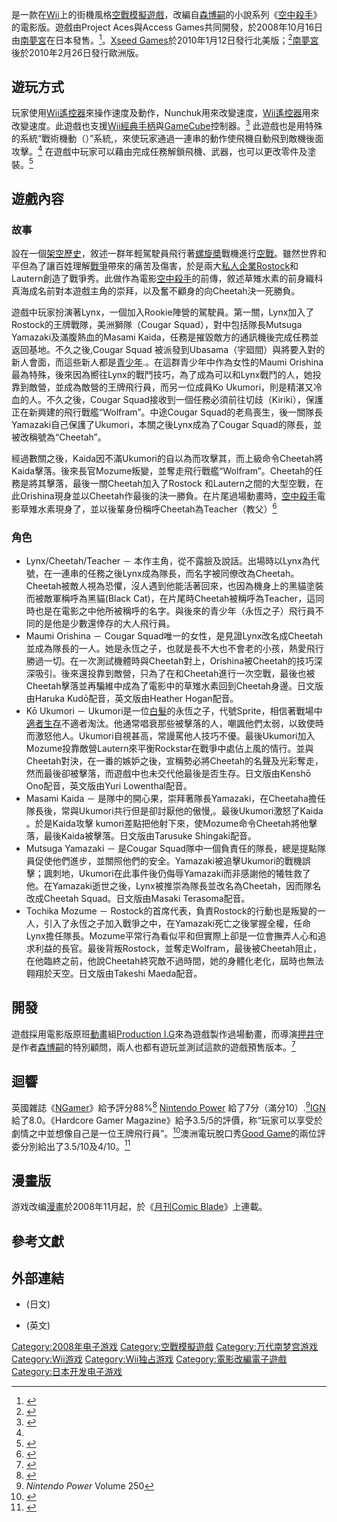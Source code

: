 {{Copy edit|time=2020-08-11T13:22:51+00:00}}

{{NoteTA
| G1 = Games

| 1 = zh-cn:无罪王牌; zh-tw:無暇王牌;

}}

{{Infobox video game
| title = 空中殺手 無暇王牌
| japanese = スカイ‧クロラ イノセン‧テイセス
| english2 = The Sky Crawlers: Innocent Aces
| image =
| caption =
| developer = [[Project_ACES|Project ACES]]<br/>[[Access_Games|Access Games]]
| publisher = {{vgrelease|日歐|[[南夢宮|南夢宮]]|NA|[[Xseed_Games|Xseed Games]]}}
| director = Nobuo Tomita
| producer = Kuniaki Kakuwa<br/>Shigeru Yoshida
| designer =
| programmer = Hitoshi Ueda<br/>Satoshi Suzuki
| artist = Taichi Wada
| writer = Yuta Hamanaka<br/>Yutaka Toyama<br/>Yosuke Kano
| composer = Kazuhiro Nakamura
| released = {{vgrelease|JP|2008年10月16日|NA|2010年1月12日|EU|2010年2月26日}}
| modes = [[單人電子遊戲|單人]]
| genre = [[空戰模擬遊戲|空戰模擬]]
| platforms = [[Wii|Wii]]
}}

{{Vgname|空中殺手 無暇王牌|ja=スカイ‧クロラ イノセン‧テイセス|en=The Sky Crawlers: Innocent Aces|cn=空中杀手 无罪王牌|tw=空中殺手 無暇王牌}}是一款在[[Wii|Wii]]上的街機風格[[空戰模擬遊戲|空戰模擬遊戲]]，改編自[[森博嗣|森博嗣]]的小說系列《[[空中殺手|空中殺手]]》的電影版。遊戲由Project Aces與Access Games共同開發，於2008年10月16日由[[南夢宮|南夢宮]]在日本發售。<ref>{{cite web|url=http://wii.ign.com/articles/860/860346p1.html|title=Ace Combat Team Brings Sky Crawlers to Wii|publisher=IGN|date=2008-03-18|accessdate=2009-07-03|archive-date=2011-05-22|archive-url=https://web.archive.org/web/20110522101849/http://wii.ign.com/articles/860/860346p1.html|dead-url=no}}</ref>。[[Xseed_Games|Xseed Games]]於2010年1月12日發行北美版；<ref name="Nintendo">{{cite web|url=https://www.nintendo.com/whatsnew/detail/AyF8_d15Prh0yVDUiDdNir_uKrUOZmSN|title=Nintendo Unveils its Video Game Lineup for Early 2010|publisher=Nintendo|date=2009-12-14|accessdate=2009-12-15|archive-date=2013-07-19|archive-url=https://web.archive.org/web/20130719191328/http://www.nintendo.com/whatsnew/detail/AyF8_d15Prh0yVDUiDdNir_uKrUOZmSN|dead-url=no}}</ref>[[南夢宮|南夢宮]]後於2010年2月26日發行歐洲版。

== 遊玩方式 ==

玩家使用[[Wii遙控器|Wii遙控器]]來操作速度及動作，Nunchuk用來改變速度，[[Wii遙控器|Wii遙控器]]用來改變速度。此遊戲也支援[[Wii經典手柄|Wii經典手柄]]與[[GameCube|GameCube]]控制器。<ref name="IGN1">{{cite web|url=http://wii.ign.com/articles/921/921025p1.html|title=Sky Crawlers Playtest|publisher=IGN|date=2008-10-17|accessdate=2009-07-03|archive-date=2009-05-06|archive-url=https://web.archive.org/web/20090506091632/http://wii.ign.com/articles/921/921025p1.html|dead-url=yes}}</ref>
此遊戲也是用特殊的系統“戰術機動（{{Lang-en|Tactical Maneuver Command}}）”系統,，來使玩家通過一連串的動作使飛機自動飛到敵機後面攻擊。<ref name="IGN1" /> 在遊戲中玩家可以藉由完成任務解鎖飛機、武器，也可以更改零件及塗裝。<ref>{{cite web|url=http://gonintendo.com/viewstory.php?id=61086|title=The Sky Crawlers - more details|publisher=Go Nintendo|date=2008-10-29|accessdate=2009-07-03|archive-date=2009-09-14|archive-url=https://web.archive.org/web/20090914124701/http://gonintendo.com/viewstory.php?id=61086|dead-url=no}}</ref>

== 遊戲內容 ==

=== 故事 ===

設在一個[[架空歷史|架空歷史]]，敘述一群年輕駕駛員飛行著[[螺旋槳|螺旋槳]]戰機進行[[空戰|空戰]]。雖然世界和平但為了讓百姓理解[[戰爭|戰爭]]帶來的痛苦及傷害，於是兩大[[私人企業|私人企業]]Rostock和Lautern創造了戰爭秀。此做作為電影[[空中殺手|空中殺手]]的前傳，敘述草雉水素的前身織科真海成名前對本遊戲主角的崇拜，以及奮不顧身的向Cheetah決一死勝負。

遊戲中玩家扮演著Lynx，一個加入Rookie陣營的駕駛員。第一關，Lynx加入了Rostock的王牌戰隊，美洲獅隊（Cougar Squad），對中包括隊長Mutsuga Yamazaki及滿腹熱血的Masami Kaida，任務是摧毀敵方的通訊機後完成任務並返回基地。不久之後,Cougar Squad 被派發到Ubasama（宇廻間）與將要入對的新人會面，而這些新人都是[[青少年|青少年]].。在這群青少年中作為女性的Maumi Orishina最為特殊，後來因為嚮往Lynx的戰鬥技巧，為了成為可以和Lynx戰鬥的人，她投靠到敵營，並成為敵營的王牌飛行員，而另一位成員Ko Ukumori，則是精湛又冷血的人。不久之後，Cougar Squad接收到一個任務必須前往切歧（Kiriki），保護正在新興建的飛行戰艦“Wolfram”。中途Cougar Squad的老鳥喪生，後一關隊長Yamazaki自己保護了Ukumori，本關之後Lynx成為了Cougar Squad的隊長，並被改稱號為“Cheetah”。

經過數關之後，Kaida因不滿Ukumori的自以為而攻擊其，而上級命令Cheetah將Kaida擊落。後來長官Mozume叛變，並奪走飛行戰艦“Wolfram”。Cheetah的任務是將其擊落，最後一關Cheetah加入了Rostock 和Lautern之間的大型空戰，在此Orishina現身並以Cheetah作最後的決一勝負。在片尾過場動畫時，[[空中殺手|空中殺手]]電影草雉水素現身了，並以後輩身份稱呼Cheetah為Teacher（教父）<ref>{{cite web|url=http://gonintendo.com/viewstory.php?id=88137|title=XSEED Games Announces The Sky Crawlers: Innocent Aces for Wii - official press release|publisher=Go Nintendo|date=2009-07-03|accessdate=2009-07-03|archive-date=2009-09-14|archive-url=https://web.archive.org/web/20090914124711/http://gonintendo.com/viewstory.php?id=88137|dead-url=no}}</ref>

=== 角色 ===

* Lynx/Cheetah/Teacher － 本作主角，從不露臉及說話。出場時以Lynx為代號，在一連串的任務之後Lynx成為隊長，而名字被同僚改為Cheetah。Cheetah被敵人視為恐懼，沒人遇到他能活著回來，也因為機身上的黑貓塗裝而被敵軍稱呼為黑貓(Black Cat)，在片尾時Cheetah被稱呼為Teacher，這同時也是在電影之中他所被稱呼的名字。與後來的青少年（永恆之子）飛行員不同的是他是少數還倖存的大人飛行員。
* Maumi Orishina － Cougar Squad唯一的女性，是見證Lynx改名成Cheetah並成為隊長的一人。她是永恆之子，也就是長不大也不會老的小孩，熱愛飛行勝過一切。在一次測試機體時與Cheetah對上，Orishina被Cheetah的技巧深深吸引。後來還投靠到敵營，只為了在和Cheetah進行一次空戰，最後也被Cheetah擊落並再騙維中成為了電影中的草雉水素回到Cheetah身邊。日文版由Haruka Kudō配音，英文版由Heather Hogan配音。
* Kō Ukumori － Ukumori是一位[[白髮|白髮]]的永恆之子，代號Sprite，相信著戰場中[[適者生存|適者生存]]不適者淘汰。他通常唱衰那些被擊落的人，嘲諷他們太弱，以致使時而激怒他人。Ukumori自視甚高，常謾罵他人技巧不優。最後Ukumori加入Mozume投靠敵營Lautern來平衡Rockstar在戰爭中處佔上風的情行。並與Cheetah對決，在一番的嫉妒之後，宣稱勢必將Cheetah的名聲及光彩奪走，然而最後卻被擊落，而遊戲中也未交代他最後是否生存。日文版由Kenshō Ono配音，英文版由Yuri Lowenthal配音。
* Masami Kaida － 是隊中的開心果，崇拜著隊長Yamazaki，在Cheetaha擔任隊長後，常與Ukumori共行但是卻討厭他的傲慢,。最後Ukumori激怒了Kaida 。於是Kaida攻擊 kumori差點把他射下來，使Mozume命令Cheetah將他擊落，最後Kaida被擊落。日文版由Tarusuke Shingaki配音。
* Mutsuga Yamazaki － 是Cougar Squad隊中一個負責任的隊長，總是提點隊員促使他們進步，並關照他們的安全。Yamazaki被追擊Ukumori的戰機誤擊；諷刺地，Ukumori在此事件後仍侮辱Yamazaki而非感謝他的犧牲救了他。在Yamazaki逝世之後，Lynx被推崇為隊長並改名為Cheetah，因而隊名改成Cheetah Squad。日文版由Masaki Terasoma配音。
* Tochika Mozume － Rostock的首席代表，負責Rostock的行動也是叛變的一人，引入了永恆之子加入戰爭之中，在Yamazaki死亡之後掌握全權，任命Lynx擔任隊長。Mozume平常行為看似平和但實際上卻是一位會撫弄人心和追求利益的長官。最後背叛Rostock，並奪走Wolfram，最後被Cheetah阻止，在他臨終之前，他說Cheetah終究敵不過時間，她的身體化老化，屆時也無法翱翔於天空。日文版由Takeshi Maeda配音。

== 開發 ==

遊戲採用電影版原班[[動畫|動畫]]組[[Production_I.G|Production I.G]]來為遊戲製作過場動畫，而導演[[押井守|押井守]]是作者[[森博嗣|森博嗣]]的特別顧問，兩人也都有遊玩並測試這款的遊戲預售版本。<ref>{{cite web|url=http://www.famitsu.com/interview/article/1214245_1493.html|title=押井 守監督の最新劇場映画「スカイ·クロラ The Sky Crawlers」がWiiで登場 「スカイ·クロラ(仮題)」【映像インタビューつき】|publisher=Famitsu.com|date=2008-03-21|accessdate=2008-03-21|archive-date=2008-03-24|archive-url=https://web.archive.org/web/20080324101439/http://www.famitsu.com/interview/article/1214245_1493.html|dead-url=no}}</ref>

== 迴響 ==

英國雜誌《[[NGamer|NGamer]]》給予評分88%<ref name="NGamer Issue #39">{{Cite journal| date=September 2009| title=NGamer Directory The Wii Top 50| journal= NGamer| issue=39| page=106}}</ref> [[Nintendo_Power|Nintendo Power]] 給了7分（滿分10）.<ref>''Nintendo Power'' Volume 250</ref>[[IGN|IGN]]給了8.0。《Hardcore Gamer Magazine》給予3.5/5的評價，称“玩家可以享受於劇情之中並想像自己是一位王牌飛行員”。<ref>{{cite web|url=http://www.hardcoregamer.com/index.php?option=com_magazine&id_rubrique=1&type=article&id_article=484|title=Sky Crawlers: Innocent Aces Review|last="|first=Leon The Hart"|date=28 January 2010|publisher=Hardcore Gamer Magazine|accessdate=28 January 2010|archive-date=2010-11-24|archive-url=https://web.archive.org/web/20101124143255/http://www.hardcoregamer.com/index.php?option=com_magazine&id_rubrique=1&type=article&id_article=484|dead-url=no}}</ref>澳洲電玩脫口秀[[Good_Game_(电视节目)|Good Game]]的兩位評委分別給出了3.5/10及4/10。<ref>{{cite web| url=http://www.abc.net.au/tv/goodgame/stories/s2889091.htm| title=Good Game stories - The Sky Crawlers: Innocent Aces| publisher=Australian Broadcasting Corporation| date=2010-05-03| access-date=2020-08-11| archive-date=2020-02-25| archive-url=https://web.archive.org/web/20200225154708/http://www.abc.net.au/tv/goodgame/stories/s2889091.htm| dead-url=no}}</ref>

== 漫畫版 ==

游戏改编[[漫畫|漫畫]]於2008年11月起，於《[[月刊Comic_Blade|月刊Comic Blade]]》上連載。

== 參考文獻 ==
{{reflist}}

== 外部連結 ==

* {{官方網站|http://sky-crawlers.namco-ch.net/index.html}} (日文)
* {{官方網站|http://skycrawlersinnocentaces.com/}} (英文)

{{DEFAULTSORT:Sky Crawlers Innocent Aces}}
[[Category:2008年电子游戏|Category:2008年电子游戏]]
[[Category:空戰模擬遊戲|Category:空戰模擬遊戲]]
[[Category:万代南梦宫游戏|Category:万代南梦宫游戏]]
[[Category:Wii游戏|Category:Wii游戏]]
[[Category:Wii独占游戏|Category:Wii独占游戏]]
[[Category:電影改編電子遊戲|Category:電影改編電子遊戲]]
[[Category:日本开发电子游戏|Category:日本开发电子游戏]]